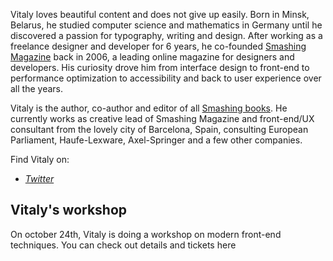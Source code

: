 
Vitaly loves beautiful content and does not give up easily. Born in Minsk, Belarus, he studied computer science and mathematics in Germany until he discovered a passion for typography, writing and design. After working as a freelance designer and developer for 6 years, he co-founded [Smashing Magazine](https://www.smashingmagazine.com) back in 2006, a leading online magazine for designers and developers. His curiosity drove him from interface design to front-end to performance optimization to accessibility and back to user experience over all the years.

Vitaly is the author, co-author and editor of all [Smashing books](https://www.smashingmagazine.com/printed-books/). He currently works as creative lead of Smashing Magazine and front-end/UX consultant from the lovely city of Barcelona, Spain, consulting European Parliament, Haufe-Lexware, Axel-Springer and a few other companies.

Find Vitaly on:

- *[Twitter](https://twitter.com/smashingmag)*

## Vitaly's workshop

On october 24th, Vitaly is doing a workshop on modern front-end techniques. You can check out details and tickets <Link href="/harry/workshop-front-end"><a>here</a></Link>
